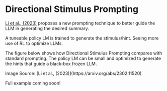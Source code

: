 # Directional Stimulus Prompting


[Li et al., (2023)](https://arxiv.org/abs/2302.11520) proposes a new prompting technique to better guide the LLM in generating the desired summary.

A tuneable policy LM is trained to generate the stimulus/hint. Seeing more use of RL to optimize LLMs.

The figure below shows how Directional Stimulus Prompting compares with standard prompting. The policy LM can be small and optimized to generate the hints that guide a black-box frozen LLM.

<Screenshot src={DSP} alt="DSP" />
Image Source: [Li et al., (2023)](https://arxiv.org/abs/2302.11520)

Full example coming soon!